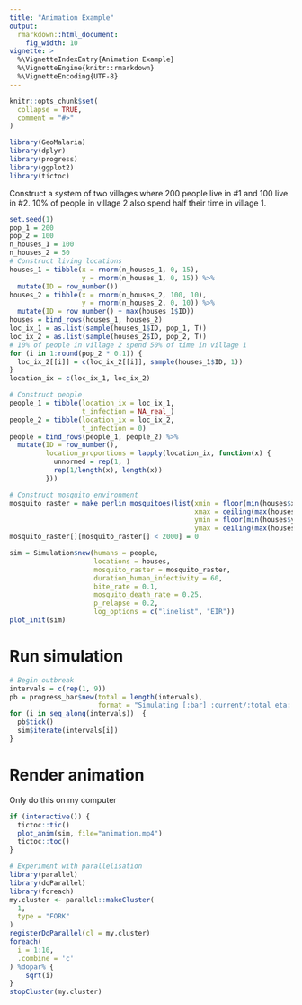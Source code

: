 ```yaml
---
title: "Animation Example"
output:
  rmarkdown::html_document:
    fig_width: 10
vignette: >
  %\VignetteIndexEntry{Animation Example}
  %\VignetteEngine{knitr::rmarkdown}
  %\VignetteEncoding{UTF-8}
---
```


```r
knitr::opts_chunk$set(
  collapse = TRUE,
  comment = "#>"
)
```

```r
library(GeoMalaria)
library(dplyr)
library(progress)
library(ggplot2)
library(tictoc)
```

Construct a system of two villages where 200 people live in #1 and 100 live in #2. 10% of people in village 2 also spend half their time in village 1.

```r
set.seed(1)
pop_1 = 200
pop_2 = 100
n_houses_1 = 100 
n_houses_2 = 50
# Construct living locations
houses_1 = tibble(x = rnorm(n_houses_1, 0, 15),
                  y = rnorm(n_houses_1, 0, 15)) %>%
  mutate(ID = row_number())
houses_2 = tibble(x = rnorm(n_houses_2, 100, 10),
                  y = rnorm(n_houses_2, 0, 10)) %>%
  mutate(ID = row_number() + max(houses_1$ID))
houses = bind_rows(houses_1, houses_2)
loc_ix_1 = as.list(sample(houses_1$ID, pop_1, T))
loc_ix_2 = as.list(sample(houses_2$ID, pop_2, T))
# 10% of people in village 2 spend 50% of time in village 1
for (i in 1:round(pop_2 * 0.1)) {
  loc_ix_2[[i]] = c(loc_ix_2[[i]], sample(houses_1$ID, 1))
}
location_ix = c(loc_ix_1, loc_ix_2)

# Construct people
people_1 = tibble(location_ix = loc_ix_1,
                  t_infection = NA_real_)
people_2 = tibble(location_ix = loc_ix_2,
                  t_infection = 0)
people = bind_rows(people_1, people_2) %>%
  mutate(ID = row_number(),
         location_proportions = lapply(location_ix, function(x) {
           unnormed = rep(1, )
           rep(1/length(x), length(x))
         }))

# Construct mosquito environment
mosquito_raster = make_perlin_mosquitoes(list(xmin = floor(min(houses$x)),
                                              xmax = ceiling(max(houses$x)),
                                              ymin = floor(min(houses$y)),
                                              ymax = ceiling(max(houses$y))))
mosquito_raster[][mosquito_raster[] < 2000] = 0

sim = Simulation$new(humans = people,
                     locations = houses,
                     mosquito_raster = mosquito_raster,
                     duration_human_infectivity = 60,
                     bite_rate = 0.1,
                     mosquito_death_rate = 0.25,
                     p_relapse = 0.2,
                     log_options = c("linelist", "EIR"))
plot_init(sim)
```

# Run simulation

```r
# Begin outbreak
intervals = c(rep(1, 9))
pb = progress_bar$new(total = length(intervals),
                      format = "Simulating [:bar] :current/:total eta: :eta")
for (i in seq_along(intervals))  {
  pb$tick()
  sim$iterate(intervals[i])
}
```

# Render animation

Only do this on my computer

```r
if (interactive()) {
  tictoc::tic()
  plot_anim(sim, file="animation.mp4")
  tictoc::toc()
}
```

```r
# Experiment with parallelisation
library(parallel)
library(doParallel)
library(foreach)
my.cluster <- parallel::makeCluster(
  1, 
  type = "FORK"
)
registerDoParallel(cl = my.cluster)
foreach(
  i = 1:10, 
  .combine = 'c'
) %dopar% {
    sqrt(i)
}
stopCluster(my.cluster)
```

